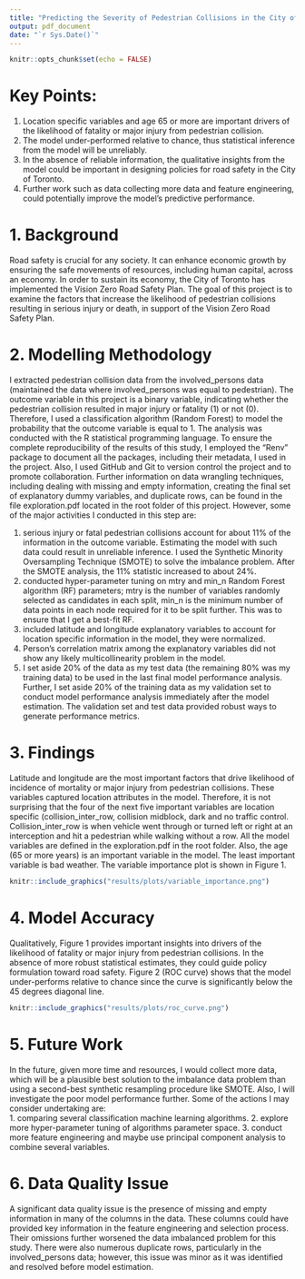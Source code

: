 ```yaml
---
title: "Predicting the Severity of Pedestrian Collisions in the City of Toronto"
output: pdf_document
date: "`r Sys.Date()`"
---
```


```r
knitr::opts_chunk$set(echo = FALSE)
```
# Key Points:   

1. Location specific variables and age 65 or more are important drivers of the likelihood of fatality or major injury from pedestrian collision.
2. The model under-performed relative to chance, thus statistical inference from the model will be unreliably.
3. In the absence of reliable information, the qualitative insights from the model could be important in designing policies for road safety in the City of Toronto.
4. Further work such as data collecting more data and feature engineering, could potentially improve the model's predictive performance.

# 1. Background   
Road safety is crucial for any society. It can enhance economic growth by ensuring the safe movements of resources, including human capital, across an economy. In order to sustain its economy, the City of Toronto has implemented the Vision Zero Road Safety Plan. The goal of this project is to examine the factors that increase the likelihood of
pedestrian collisions resulting in serious injury or death, in support of the Vision Zero Road
Safety Plan.

# 2. Modelling Methodology   
I extracted pedestrian collision data from the involved_persons data (maintained the data where involved_persons was equal to pedestrian). The outcome variable in this project is a binary variable, indicating whether the pedestrian collision resulted in major injury or fatality (1) or not (0). Therefore, I used a classification algorithm (Random Forest) to model the probability that the outcome variable is equal to 1. The analysis was conducted with the R statistical programming language. To ensure the complete reproducibility of the results of this study, I employed the "Renv" package to document all the packages, including their metadata, I used in the project. Also, I used GitHub and Git to version control the project and to promote collaboration. Further information on data wrangling techniques, including dealing with missing and empty information, creating the final set of explanatory dummy variables, and duplicate rows, can be found in the file exploration.pdf located in the root folder of this project. However, some of the major activities I conducted in this step are:   

1. serious injury or fatal pedestrian collisions account for about 11% of the information in the outcome variable. Estimating the model with such data could result in unreliable inference. I used the Synthetic Minority Oversampling Technique (SMOTE) to solve the imbalance problem. After the SMOTE analysis, the 11% statistic increased to about 24%.
2. conducted hyper-parameter tuning on mtry and min_n Random Forest algorithm (RF) parameters; mtry is the number of variables randomly selected as candidates in each split, min_n is the minimum number of data points in each node required for it to be split further. This was to ensure that I get a best-fit RF.
3. included latitude and longitude explanatory variables to account for location specific information in the model, they were normalized.
4. Person's correlation matrix among the explanatory variables did not show any likely multicollinearity problem in the model.
5. I set aside 20% of the data as my test data (the remaining 80% was my training data) to be used in the last final model performance analysis. Further, I set aside 20% of the training data as my validation set to conduct model performance analysis immediately after the model estimation. The validation set and test data provided robust ways to generate performance metrics.
 
# 3. Findings
Latitude and longitude are the most important factors that drive likelihood of incidence of mortality or major injury from pedestrian collisions. These variables captured location attributes in the model. Therefore, it is not surprising that the four of the next five important variables are location specific (collision_inter_row, collision midblock, dark and no traffic control. Collision_inter_row is when vehicle went through or turned left or right at an interception and hit a pedestrian while walking without a row. All the model variables are defined in the exploration.pdf in the root folder. Also, the age (65 or more years) is an important variable in the model. The least important variable is bad weather. The variable importance plot is shown in Figure 1. 
```r
knitr::include_graphics("results/plots/variable_importance.png")
```

# 4. Model Accuracy
Qualitatively, Figure 1 provides important insights into drivers of the likelihood of fatality or major injury from pedestrian collisions. In the absence of more robust statistical estimates, they could guide policy formulation toward road safety. Figure 2 (ROC curve) shows that the model under-performs relative to chance since the curve is significantly below the 45 degrees diagonal line. 

```r
knitr::include_graphics("results/plots/roc_curve.png")
```

# 5. Future Work
In the future, given more time and resources, I would collect more data, which will be a plausible best solution to the imbalance data problem than using a second-best synthetic resampling procedure like SMOTE. Also, I will investigate the poor model performance further. Some of the actions I may consider undertaking are:   
1. comparing several classification machine learning algorithms.
2. explore more hyper-parameter tuning of algorithms parameter space.
3. conduct more feature engineering and maybe use principal component analysis to combine several variables. 

# 6. Data Quality Issue
A significant data quality issue is the presence of missing and empty information in many of the columns in the data. These columns could have provided key information in the feature engineering and selection process. Their omissions further worsened the data imbalanced problem for this study. There were also numerous duplicate rows, particularly in
the involved_persons data; however, this issue was minor as it was identified and resolved before model estimation.
